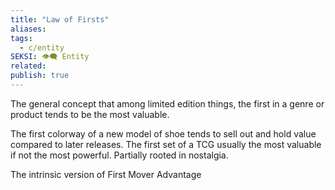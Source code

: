 ```yaml
---
title: "Law of Firsts"
aliases: 
tags:
  - c/entity
SEKSI: 👁️‍🗨️ Entity
related:
publish: true
---
```



The general concept that among limited edition things, the first in a genre or product tends to be the most valuable.

The first colorway of a new model of shoe tends to sell out and hold value compared to later releases. The first set of a TCG usually the most valuable if not the most powerful. Partially rooted in nostalgia.

The intrinsic version of <Link href="/c/first-mover-advantage" className="text-[var(--color-primary)] hover:underline hover:text-[var(--color-secondary)] transition-colors font-medium">First Mover Advantage</Link>


